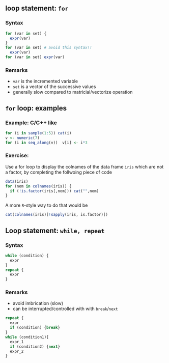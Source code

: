 ## loop statement: `for`

### Syntax

```r
for (var in set) {
  expr(var)
}
for (var in set) # avoid this syntax!!
  expr(var)
for (var in set) expr(var)
```

### Remarks

- `var` is the incremented variable
- `set` is a vector of the successive values
- generally slow compared to matricial/vectorize operation

## `for` loop: examples

### Example: C/C++ like

```r
for (i in sample(1:5)) cat(i)
v <- numeric(7)
for (i in seq_along(v))  v[i] <- i*3
```

\pause

### Exercise:  
Use a for loop to display the colnames of the data frame `iris` which are not a factor, by completing the follwoing piece of code

\pause

```r
data(iris)
for (nom in colnames(iris)) {
  if (!is.factor(iris[,nom])) cat("",nom)  
}
```
\pause

A more `R`-style way to do that would be

```r
cat(colnames(iris)[!sapply(iris, is.factor)])
```

## Loop statement: `while, repeat`

### Syntax

```r
while (condition) {
  expr
}
repeat {
  expr
}
```

### Remarks

- avoid imbrication (slow)
- can be interrupted/controlled with with `break`/`next`

```r
repeat {
  expr
  if (condition) {break}
}
while (condition1){
  expr_1
  if (condition2) {next}
  expr_2
}
```
